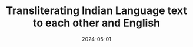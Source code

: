 ---
title: "Transliterating Indian Language text to each other and English"
summary: "A tiny JavaScript tool that transliterates Indian scripts each other and also into English with diacritical marks, preserving linguistic nuances and enabling seamless text interpretation."
date: "2024-05-01"
last_modified: "2024-12-05"
thumb_image: "transliterating_indian_languages.png"
cover_image: "transliterating_indian_languages.png"
skills:
  - ReactJS
  - JavaScript
tags:
  - Linguistics
  - Diacritical Marks
  - Transliteration
featured: true
draft: false
layout: "PostLayout"
url: 'transliterate_text'
---